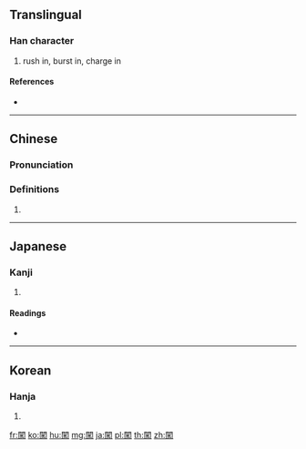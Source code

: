 {{character info/new}}
{{also|闯}}
==Translingual==

===Han character===
{{Han char|rn=169|rad=門|as=10|sn=18|four=77327|canj=ANSQF}}

# rush in, burst in, charge in

====References====
* {{Han ref|kx=1340.080|dkj=41458|dj=1845.020|hdz=74311.060|uh=95D6|ud=38358|bh=C2F4|bd=49908}}

----

==Chinese==
{{zh-forms|s=闯}}

===Pronunciation===
{{zh-pron
|m=chuǎng,chèn
|c=cong2,cong3,cam3
|h=pfs=
|md=
|mn=chhòaⁿ
|w=
|mc=y
|oc=y
|cat=
}}

===Definitions===
{{zh-hanzi}}

# {{rfdef|lang=zh}}

----

==Japanese==

===Kanji===
{{ja-kanji|grade=|rs=門10}}

# {{defn|lang=ja|sort=門10}}

====Readings====
* {{ja-readings|on=[[ちん]] (chin)|kun=[[うかがう]] (ukagau)|nanori=}}

----

==Korean==

===Hanja===
{{ko-hanja|hangeul=틈|eumhun=|rv=teum|mr=t'ŭm|y=thum}}

# {{defn|lang=ko|sort=門10}}

[[fr:闖]]
[[ko:闖]]
[[hu:闖]]
[[mg:闖]]
[[ja:闖]]
[[pl:闖]]
[[th:闖]]
[[zh:闖]]